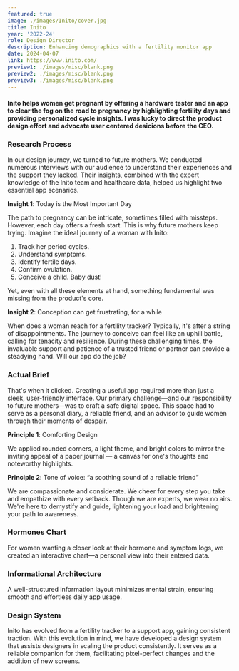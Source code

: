 ```yaml
---
featured: true
image: ./images/Inito/cover.jpg
title: Inito
year: '2022-24'
role: Design Director
description: Enhancing demographics with a fertility monitor app
date: 2024-04-07
link: https://www.inito.com/
preview1: ./images/misc/blank.png
preview2: ./images/misc/blank.png
preview3: ./images/misc/blank.png
---
```




#### <span class="text-gray-700">Inito helps women get pregnant by offering a hardware tester and an app to clear the fog on the road to pregnancy by highlighting fertility days and providing personalized cycle insights.</span> I was lucky to direct the product design effort and advocate user centered desicions before the CEO.


### Research Process

<DoubleImage lalt='Card with a jobs to be done scenario' lsrc={JTBD1} ralt='Card with a jobs to be done scenario' rsrc={JTBD2} caption=''/>

In our design journey, we turned to future mothers. We conducted numerous interviews with our audience to understand their experiences and the support they lacked. Their insights, combined with the expert knowledge of the Inito team and healthcare data, helped us highlight two essential app scenarios. 

<SingleVideo src={Cards}/>

**Insight 1**: Today is the Most Important Day

The path to pregnancy can be intricate, sometimes filled with missteps. However, each day offers a fresh start. This is why future mothers keep trying. Imagine the ideal journey of a woman with Inito:

1. Track her period cycles.
2. Understand symptoms.
3. Identify fertile days.
4. Confirm ovulation.
5. Conceive a child. Baby dust!

Yet, even with all these elements at hand, something fundamental was missing from the product's core.

<SingleImage alt='Illustration with important things for getting pregnant.' src={Pregnancy}/>

**Insight 2**: Conception can get frustrating, for a while

When does a woman reach for a fertility tracker? Typically, it's after a string of disappointments. The journey to conceive can feel like an uphill battle, calling for tenacity and resilience. During these challenging times, the invaluable support and patience of a trusted friend or partner can provide a steadying hand. Will our app do the job?

<SingleVideo src={Tweet}/>

### Actual Brief

That's when it clicked. Creating a useful app required more than just a sleek, user-friendly interface. Our primary challenge—and our responsibility to future mothers—was to craft a safe digital space. This space had to serve as a personal diary, a reliable friend, and an advisor to guide women through their moments of despair.

<SingleImage alt="Illustration with brief components of our task" src={Brief}/>

**Principle 1**: Comforting Design

We applied rounded corners, a light theme, and bright colors to mirror the inviting appeal of a paper journal — a canvas for one's thoughts and noteworthy highlights.

**Principle 2**: Tone of voice: “a soothing sound of a reliable friend”

We are compassionate and considerate. We cheer for every step you take and empathize with every setback. Though we are experts, we wear no airs. We're here to demystify and guide, lightening your load and brightening your path to awareness.

<SingleImage alt="Illustration of UI elements" src={UI}/>
<SingleImage alt="Illustrations of apps main screen" src={Screens} customClass="!mt-4"/>

### Hormones Chart

For women wanting a closer look at their hormone and symptom logs, we created an interactive chart—a personal view into their entered data.

<SingleVideo src={ChartAnimation} customClass=""/>

### Informational Architecture

A well-structured information layout minimizes mental strain, ensuring smooth and effortless daily app usage.

<DoubleImage lalt='Animation that shows main functional sections of the main screen of Inito app' lsrc={Sections} ralt='Hand holding a phone with Inito app launched' rsrc={Hand} caption=''/>

### Design System

Inito has evolved from a fertility tracker to a support app, gaining consistent traction. With this evolution in mind, we have developed a design system that assists designers in scaling the product consistently. It serves as a reliable companion for them, facilitating pixel-perfect changes and the addition of new screens.

<DoubleImage lalt='Color palette of Inito app' lsrc={Palette} ralt='Icons of Inito app' rsrc={Icons} caption=''/>
<DoubleImage lalt='Icons of Inito app' lsrc={Icons2} ralt='Forms and smaller UI elements of Inito app' rsrc={Forms} caption='' customClass="!mt-4"/>